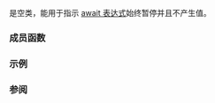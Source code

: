 {{cpp/title|suspend_always}}
{{cpp/coroutine/navbar}}
{{ddcl|header=coroutine|since=c++20|
struct suspend_always;
}}

{{tt|suspend_always}} 是空类，能用于指示 [[cpp/language/coroutines#co_await|await 表达式]]始终暂停并且不产生值。

===成员函数===
{{dsc begin}}
{{dsc mem fun | await_ready | nolink=true | 指示 await 表达式始终暂停}}
{{dsc mem fun | await_suspend | nolink=true | 无操作}}
{{dsc mem fun | await_resume | nolink=true | 无操作}}
{{dsc end}}

{{member | {{small|std::suspend_always::}}await_ready | 2=
{{ddcl |
constexpr bool await_ready() const noexcept { return false; }
}}

始终返回 {{c|false}}，指示 await 表达式始终暂停。
}}

{{member | {{small|std::suspend_always::}}await_suspend | 2=
{{ddcl |
constexpr void await_suspend( std::coroutine_handle&lt;&gt; ) const noexcept {}
}}

不做任何事。
}}

{{member | {{small|std::suspend_always::}}await_resume | 2=
{{ddcl |
constexpr void await_resume() const noexcept {}
}}

不做任何事。若使用 {{tt|suspend_always}} 则 await 表达式不产生值。
}}

===示例===
{{example}}

===参阅===
{{dsc begin}}
{{dsc inc|cpp/coroutine/dsc suspend_never}}
{{dsc end}}

{{langlinks|en|es|ja|ru}}